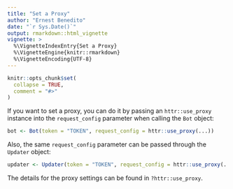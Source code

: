 ---
title: "Set a Proxy"
author: "Ernest Benedito"
date: "`r Sys.Date()`"
output: rmarkdown::html_vignette
vignette: >
  %\VignetteIndexEntry{Set a Proxy}
  %\VignetteEngine{knitr::rmarkdown}
  %\VignetteEncoding{UTF-8}
---

```{r setup, include = FALSE}
knitr::opts_chunk$set(
  collapse = TRUE,
  comment = "#>"
)
```

If you want to set a proxy, you can do it by passing an `httr::use_proxy` instance into the `request_config` parameter when calling the `Bot` object:

```{r, eval = FALSE}
bot <- Bot(token = "TOKEN", request_config = httr::use_proxy(...))
```

Also, the same `request_config` parameter can be passed through the `Updater` object:

```{r, eval = FALSE}
updater <- Updater(token = "TOKEN", request_config = httr::use_proxy(...))
```

The details for the proxy settings can be found in `?httr::use_proxy`.
